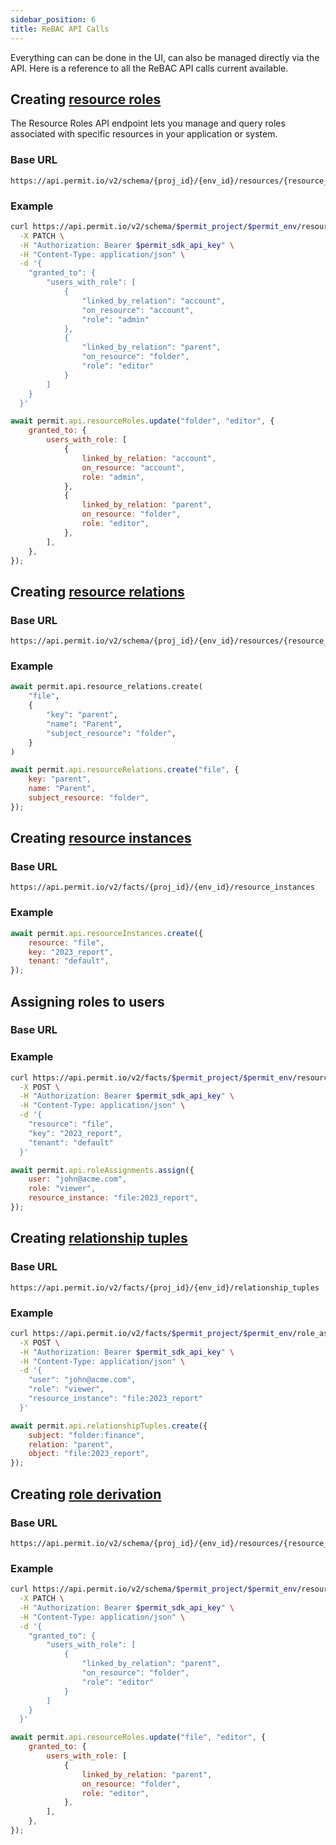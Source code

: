 ```yaml
---
sidebar_position: 6
title: ReBAC API Calls
---
```



Everything can can be done in the UI, can also be managed directly via the API. Here is a reference to all the ReBAC API calls
current available.

## Creating [resource roles](https://api.permit.io/v2/redoc#tag/Resource-Roles)

The Resource Roles API endpoint lets you manage and query roles associated with specific resources in your application or system.

### Base URL

```
https://api.permit.io/v2/schema/{proj_id}/{env_id}/resources/{resource_id}/roles
```

### Example

<Tabs groupId="language">
  <TabItem value="curl" label="cURL">

```bash
curl https://api.permit.io/v2/schema/$permit_project/$permit_env/resources/folder/roles/editor \
  -X PATCH \
  -H "Authorization: Bearer $permit_sdk_api_key" \
  -H "Content-Type: application/json" \
  -d '{
    "granted_to": {
        "users_with_role": [
            {
                "linked_by_relation": "account",
                "on_resource": "account",
                "role": "admin"
            },
            {
                "linked_by_relation": "parent",
                "on_resource": "folder",
                "role": "editor"
            }
        ]
	}
  }'
```

  </TabItem>
  <TabItem value="nodejs" label="Node.js">

```javascript
await permit.api.resourceRoles.update("folder", "editor", {
	granted_to: {
		users_with_role: [
			{
				linked_by_relation: "account",
				on_resource: "account",
				role: "admin",
			},
			{
				linked_by_relation: "parent",
				on_resource: "folder",
				role: "editor",
			},
		],
	},
});
```

  </TabItem>
</Tabs>

## Creating [resource relations](https://api.permit.io/v2/redoc#tag/Resource-Relations)

### Base URL

```
https://api.permit.io/v2/schema/{proj_id}/{env_id}/resources/{resource_id}/relations
```

### Example

<Tabs groupId="language">
  <TabItem value="python" label="Python">

```python
await permit.api.resource_relations.create(
    "file",
    {
        "key": "parent",
        "name": "Parent",
        "subject_resource": "folder",
    }
)
```

  </TabItem>
  <TabItem value="nodejs" label="Node.js">

```javascript
await permit.api.resourceRelations.create("file", {
	key: "parent",
	name: "Parent",
	subject_resource: "folder",
});
```

  </TabItem>
</Tabs>

## Creating [resource instances](https://api.permit.io/v2/redoc#tag/Resource-Instances)

### Base URL

```
https://api.permit.io/v2/facts/{proj_id}/{env_id}/resource_instances
```

### Example

<Tabs groupId="language">
  <TabItem value="curl" label="cURL"></TabItem>
  <TabItem value="nodejs" label="Node.js">

```javascript
await permit.api.resourceInstances.create({
	resource: "file",
	key: "2023_report",
	tenant: "default",
});
```

  </TabItem>
</Tabs>

## Assigning roles to users

### Base URL

### Example

<Tabs groupId="language">
  <TabItem value="curl" label="cURL">

```bash
curl https://api.permit.io/v2/facts/$permit_project/$permit_env/resource_instances \
  -X POST \
  -H "Authorization: Bearer $permit_sdk_api_key" \
  -H "Content-Type: application/json" \
  -d '{
    "resource": "file",
    "key": "2023_report",
    "tenant": "default"
  }'
```

  </TabItem>
  <TabItem value="nodejs" label="Node.js">

```javascript
await permit.api.roleAssignments.assign({
	user: "john@acme.com",
	role: "viewer",
	resource_instance: "file:2023_report",
});
```

  </TabItem>
</Tabs>

## Creating [relationship tuples](https://api.permit.io/v2/redoc#tag/Relationship-tuples)

### Base URL

```
https://api.permit.io/v2/facts/{proj_id}/{env_id}/relationship_tuples
```

### Example

<Tabs groupId="language">
  <TabItem value="curl" label="cURL">

```bash
curl https://api.permit.io/v2/facts/$permit_project/$permit_env/role_assignments \
  -X POST \
  -H "Authorization: Bearer $permit_sdk_api_key" \
  -H "Content-Type: application/json" \
  -d '{
    "user": "john@acme.com",
    "role": "viewer",
    "resource_instance": "file:2023_report"
  }'
```

  </TabItem>
  <TabItem value="nodejs" label="Node.js">

```javascript
await permit.api.relationshipTuples.create({
	subject: "folder:finance",
	relation: "parent",
	object: "file:2023_report",
});
```

  </TabItem>
</Tabs>

## Creating [role derivation](https://api.permit.io/v2/redoc#tag/Implicit-Grants)

### Base URL

```
https://api.permit.io/v2/schema/{proj_id}/{env_id}/resources/{resource_id}/roles/{role_id}/implicit_grants
```

### Example

<Tabs groupId="language">
  <TabItem value="curl" label="cURL">

```bash
curl https://api.permit.io/v2/schema/$permit_project/$permit_env/resources/file/roles/editor \
  -X PATCH \
  -H "Authorization: Bearer $permit_sdk_api_key" \
  -H "Content-Type: application/json" \
  -d '{
    "granted_to": {
        "users_with_role": [
            {
                "linked_by_relation": "parent",
                "on_resource": "folder",
                "role": "editor"
            }
        ]
	}
  }'
```

  </TabItem>
  <TabItem value="nodejs" label="Node.js">

```javascript
await permit.api.resourceRoles.update("file", "editor", {
	granted_to: {
		users_with_role: [
			{
				linked_by_relation: "parent",
				on_resource: "folder",
				role: "editor",
			},
		],
	},
});
```

  </TabItem>
</Tabs>
